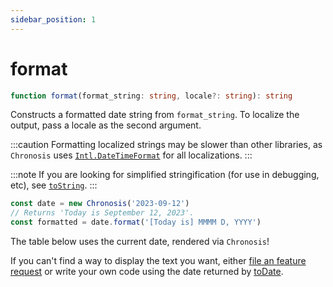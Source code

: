 ```yaml
---
sidebar_position: 1
---
```



# format

```ts
function format(format_string: string, locale?: string): string
```

Constructs a formatted date string from `format_string`. To localize the output, pass a locale as the second argument.

:::caution
Formatting localized strings may be slower than other libraries, as `Chronosis` uses [`Intl.DateTimeFormat`](https://developer.mozilla.org/en-US/docs/Web/JavaScript/Reference/Global_Objects/Intl/DateTimeFormat) for all localizations.
:::

:::note
If you are looking for simplified stringification (for use in debugging, etc), see [`toString`](../to-string.md).
:::

```ts
const date = new Chronosis('2023-09-12')
// Returns 'Today is September 12, 2023'.
const formatted = date.format('[Today is] MMMM D, YYYY')
```

The table below uses the current date, rendered via `Chronosis`!

<Tabs>
	<TabItem value="en" label="English" default>
		<FormatTable locale="en" />
	</TabItem>
	<TabItem value="es" label="Español">
		<FormatTable locale="es" />
	</TabItem>
	<TabItem value="ja" label="日本語">
		<FormatTable locale="ja" />
	</TabItem>
</Tabs>

If you can't find a way to display the text you want, either [file an feature request](https://github.com/jack-weilage/chronosis/issues/new/choose) or write your own code using the date returned by [toDate](../to-date.md).
